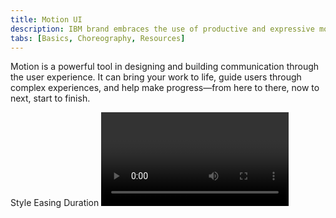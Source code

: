```yaml
---
title: Motion UI
description: IBM brand embraces the use of productive and expressive motion to show progress, with rules for easing and duration. Test your ideas using our motion generator.
tabs: [Basics, Choreography, Resources]
---
```


<PageDescription>

Motion is a powerful tool in designing and building communication through the user experience. It can bring your work to life, guide users through complex experiences, and help make progress—from here to there, now to next, start to finish.

</PageDescription>

<AnchorLinks>
  <AnchorLink>Style</AnchorLink>
  <AnchorLink>Easing</AnchorLink>
  <AnchorLink>Duration</AnchorLink>
</AnchorLinks>

<Video title="Motion" vimeoId="281513709" />

## Style

IBM Design System recognizes different moments in user experience, and offers two styles of motion—productive motion, and expressive motion. The motion curves are designed to reflect the philosophical duality of Man and Machine.

<Tabs>

<Tab label="Curves">

![motion style curves](./images/motion-style-curves.svg)

</Tab>
<Tab label="Abstract">
<Video
  src="/videos/motion/motion-style-abstract.mp4"
  poster="/videos/motion/motion-style-abstract.jpg"
/>
</Tab>
<Tab label="Examples">
<Video
  src="/videos/motion/motion-style-insitu.mp4"
  poster="/videos/motion/motion-style-insitu.jpg"
/>
</Tab>

</Tabs>

### Productive

Productive motion creates a sense of efficiency and responsiveness, while being subtle. Use Productive motion for moments when user needs to focus on tasks—micro-interactions such as button interaction and dropdown menus, revealing additional information upon user’s request, or rendering data tables and visualizations.

### Expressive

Expressive motion delivers enthusiastic and vibrant movement, and is thus more visible. Use expressive motion for significant moments such as a user opening a new page, or clicking the primary action button, or when the movement itself conveys a meaning that needs to be noticed by the user such as system alert or notification box appearing.

Productivity and Expression are both essential to an interface. Reserve Expressive motion for occasional, important moments to better capture a user's attention, and offer a rhythmic break to the productive experience.

Our [components](https://www.carbondesignsystem.com/components/overview/) have basic motion built in. Use this guidance to customize, combine and coordinate motion throughout user experiences.

<Video
  src="/videos/motion/motion-style-expressive.mp4"
  poster="/videos/motion/motion-style-expressive.jpg"
/>

<Caption>
  Reserve Expressive motion (magenta) for key moments in a user’s experience.
</Caption>

## Easing

Strictly linear movement appears unnatural to the human eye. Elements on the screen speed up quickly and slow down smoothly, obeying the physics of a lightweight material. “Easing curves” describe the precise amount of accelerations in motion. We commonly use one of these three types of easing.

<Video
  src="/videos/motion/motion-easing-do.mp4"
  poster="/videos/motion/motion-easing-do.jpg"
/>
<Caption>Elements on the screen speed up quickly and slow down smoothly, obeying the physics of a lightweight material.</Caption>

Avoid easing curves that are unnatural, distracting, or decorative. IBM motion is essential and efficient. We guide the users to value as quickly as possible.

<Video
  src="/videos/motion/motion-easing-dont.mp4"
  poster="/videos/motion/motion-easing-dont.jpg"
/>
<Caption>Easing curves that suggest bounce, stretch, or sudden stops are not recommended.</Caption>

### Standard-easing

Use `standard-easing` when an element is visible from the beginning to end of a motion. Tiles expanding and table rows sorting are good examples.

<Tabs>

<Tab label="Curves">

<Video
  src="/videos/motion/motion-easing-standard-curves.mp4"
  poster="/videos/motion/motion-easing-standard-curves.jpg"
/>

</Tab>
<Tab label="Examples">

<Video
  src="/videos/motion/motion-easing-standard-examples.mp4"
  poster="/videos/motion/motion-easing-standard-examples.jpg"
/>

</Tab>

</Tabs>

| Context       | Productive                      | Expressive                      |
| ------------- | ------------------------------- | ------------------------------- |
| CSS           | cubic-bezier(0.2, 0, 0.38, 0.9) | cubic-bezier(0.4, 0.14, 0.3, 1) |
| After Effects | Outgoing 20%, incoming 62%      | Outgoing 40%, incoming 70%      |

### Entrance-easing

Use `entrance-easing` when adding elements to the view such as a modal or toaster appearing, or moving in response to a user's input, such as a dropdown opening, or a toggle state change. An element quickly appears and slows down to a stop.

<Tabs>

<Tab label="Curves">

<Video
  src="/videos/motion/motion-easing-entrance-curves.mp4"
  poster="/videos/motion/motion-easing-entrance-curves.jpg"
/>

</Tab>
<Tab label="Examples">

<Video
  src="/videos/motion/motion-easing-entrance-examples.mp4"
  poster="/videos/motion/motion-easing-entrance-examples.jpg"
/>

</Tab>

</Tabs>

| Context       | Productive                    | Expressive                 |
| ------------- | ----------------------------- | -------------------------- |
| CSS           | cubic-bezier(0, 0, 0.38, 0.9) | cubic-bezier(0, 0, 0.3, 1) |
| After Effects | Outgoing 0%, incoming 62%     | Outgoing 0%, incoming 70%  |

### Exit-easing

Use `exit-easing` when removing elements from view, such as closing a modal or toaster. The element speeds up as it exits from view, implying that its departure from the screen is permanent.

<Tabs>

<Tab label="Curves">

<Video
  src="/videos/motion/motion-easing-exit-curves.mp4"
  poster="/videos/motion/motion-easing-exit-curves.jpg"
/>

</Tab>
<Tab label="Examples">

<Video
  src="/videos/motion/motion-easing-exit-examples.mp4"
  poster="/videos/motion/motion-easing-exit-examples.jpg"
/>

</Tab>

</Tabs>

| Context       | Productive                   | Expressive                    |
| ------------- | ---------------------------- | ----------------------------- |
| CSS           | cubic-bezier(0.2, 0, 1, 0.9) | cubic-bezier(0.4, 0.14, 1, 1) |
| After Effects | Outgoing 20%, incoming 0%    | Outgoing 40%, incoming 0%     |

An exception to exits: if an element leaves the view but stays nearby, ready to reappear upon user action, use Standard easing instead. A good example of this is a side panel. The panel would leave the view, but slows down as it exits, implying that it would come to rest just outside the view, and be ready to be recalled.

### Easing curve summary

Cubic-bezier curve notation is the standard way to express easing curves. The [IBM Motion Package](https://www.npmjs.com/package/@carbon/motion) has the easing curves stored as tokens for fast access.

| Context         | Productive                      | Expressive                      |
| --------------- | ------------------------------- | ------------------------------- |
| Standard easing | cubic-bezier(0.2, 0, 0.38, 0.9) | cubic-bezier(0.4, 0.14, 0.3, 1) |
| Entrance easing | cubic-bezier(0, 0, 0.38, 0.9)   | cubic-bezier(0, 0, 0.3, 1)      |
| Exit easing     | cubic-bezier(0.2, 0, 1, 0.9)    | cubic-bezier(0.4, 0.14, 1, 1)   |

## Duration

Duration is calculated based on the style and size of the motion. Add Between the two motion styles, Productive motion is significantly faster than Expressive motion. Motion’s duration should be dynamic based on the size of the animation — the larger the change in distance (traveled) or size (scaling) of the element, the longer the animation takes.

<Video
  src="/videos/motion/motion-duration.mp4"
  poster="/videos/motion/motion-duration.jpg"
/>
<Caption>Duration contrast between a taller and a shorter component.</Caption>

When custom duration is possible, please use the Motion Generator to get the customized duration calculated for your element. We use a non-linear duration scale to achieve better perceived consistency across all distances.

<Row>
<Column colMd={2} colLg={4}>

<ResourceCard
  subTitle="IBM Motion generator"
  href="https://ibm.github.io/motion/"
/>

</Column>
</Row>

### Dynamic duration

We are working on making dynamic duration a built-in feature for all Carbon components. Currently, we offer two static values as tokens for easier implementation.

| Context    | Productive             | Expressive |
| ---------- | ---------------------- | ---------- |
| Productive | \$transition—base      | 100ms      |
| Expressive | \$transition—expansion | 150ms      |
